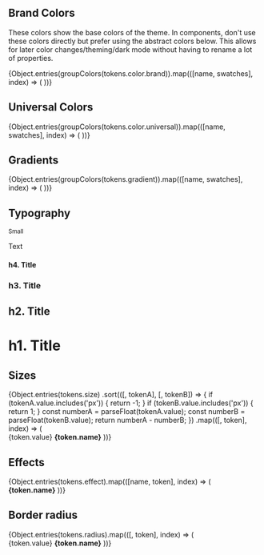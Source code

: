 
<Meta title="Design Tokens"/>

## Brand Colors

These colors show the base colors of the theme. In components, don't use these colors directly but prefer using the
abstract colors below. This allows for later color changes/theming/dark mode without having to rename a lot of
properties.

<ColorPalette>
  {Object.entries(groupColors(tokens.color.brand)).map(([name, swatches], index) => (
    <ColorItem
      key={index}
      title={name}
      subtitle={''}
      colors={swatches}
    />
  ))}
</ColorPalette>

## Universal Colors

<ColorPalette>
  {Object.entries(groupColors(tokens.color.universal)).map(([name, swatches], index) => (
    <ColorItem
      key={index}
      title={name}
      subtitle={''}
      colors={swatches}
    />
  ))}
</ColorPalette>

## Gradients

<ColorPalette>
  {Object.entries(groupColors(tokens.gradient)).map(([name, swatches], index) => (
    <ColorItem
      key={index}
      title={name}
      subtitle={''}
      colors={swatches}
    />
  ))}
</ColorPalette>

## Typography

<Canvas>
  <div>
    <small>Small</small>
    <p>Text</p>
    <h4>h4. Title</h4>
    <h3>h3. Title</h3>
    <h2>h2. Title</h2>
    <h1>h1. Title</h1>
  </div>
</Canvas>

## Sizes

<div
  style={{
    display: "grid",
    gridTemplateColumns: "min-content 5rem auto",
    gap: "var(--constraints-size-2)",
    alignItems: "center"
  }}
>
  {Object.entries(tokens.size)
    .sort(([, tokenA], [, tokenB]) => {
      if (tokenA.value.includes('px')) {
        return -1;
      }
      if (tokenB.value.includes('px')) {
        return 1;
      }
      const numberA = parseFloat(tokenA.value);
      const numberB = parseFloat(tokenB.value);
      return numberA - numberB;
    })
    .map(([, token], index) => (
      <React.Fragment key={index}>
        <div
          style={{
            width: token.value,
            height: token.value,
            backgroundColor: "var(--color-brand-brand-100)",
          }}
        />
        <span>{token.value}</span>
        <strong>{token.name}</strong>
      </React.Fragment>
    ))}
</div>

## Effects

<div
  style={{
    display: "grid",
    gridTemplateColumns: "min-content auto",
    gap: "var(--constraints-size-4)",
    alignItems: "center",
  }}
>
  {Object.entries(tokens.effect).map(([name, token], index) => (
    <React.Fragment key={index}>
      <div
        style={{
          boxShadow: token.value,
          height: 'var(--constraints-size-6)',
          width: 'var(--constraints-size-6)',
          borderRadius: 'var(--radius-4)',
          backgroundColor: "var(--color-brand-brand-100)",
        }}
      />
      <strong>{token.name}</strong>
    </React.Fragment>
  ))}
</div>

## Border radius

<div
  style={{
    display: "grid",
    gridTemplateColumns: "min-content min-content auto",
    gap: "var(--constraints-size-4)",
    alignItems: "center"
  }}
>
  {Object.entries(tokens.radius).map(([, token], index) => (
    <React.Fragment key={index}>
      <div
        style={{
          border: `var(--constraints-size-0-25) solid var(--color-brand-brand-100)`,
          height: 'var(--constraints-size-6)',
          width: 'var(--constraints-size-6)',
          borderRadius: token.value,
        }}
      />
      <span>{token.value}</span>
      <strong>{token.name}</strong>
    </React.Fragment>
  ))}
</div>

